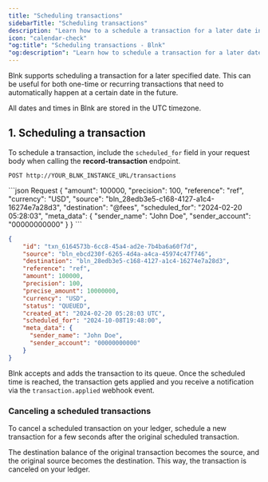 ```yaml
---
title: "Scheduling transactions"
sidebarTitle: "Scheduling transactions"
description: "Learn how to a schedule a transaction for a later date in your Blnk Ledger."
icon: "calendar-check"
"og:title": "Scheduling transactions - Blnk"
"og:description": "Learn how to schedule a transaction for a later date in your Blnk Ledger."
---
```



Blnk supports scheduling a transaction for a later specified date. This can be useful for both one-time or recurring transactions that need to automatically happen at a certain date in the future.

<Note>
    All dates and times in Blnk are stored in the UTC timezone.
</Note>

## 1. Scheduling a transaction

To schedule a transaction, include the `scheduled_for` field in your request body when calling the **record-transaction** endpoint.

```
POST http://YOUR_BLNK_INSTANCE_URL/transactions
```

<CodeGroup>
```json Request
{
    "amount": 100000,
    "precision": 100,
    "reference": "ref",
    "currency": "USD",
    "source": "bln_28edb3e5-c168-4127-a1c4-16274e7a28d3",
    "destination": "@fees",
    "scheduled_for": "2024-02-20 05:28:03",
    "meta_data": {
      "sender_name": "John Doe",
      "sender_account": "00000000000"
    }
}
```

```json Response
{
    "id": "txn_6164573b-6cc8-45a4-ad2e-7b4ba6a60f7d",
    "source": "bln_ebcd230f-6265-4d4a-a4ca-45974c47f746",
    "destination": "bln_28edb3e5-c168-4127-a1c4-16274e7a28d3",
    "reference": "ref",
    "amount": 100000,
    "precision": 100,
    "precise_amount": 10000000,
    "currency": "USD",
    "status": "QUEUED",
    "created_at": "2024-02-20 05:28:03 UTC",
    "scheduled_for": "2024-10-08T19:48:00",
    "meta_data": {
      "sender_name": "John Doe",
      "sender_account": "00000000000"
    }
}
```
</CodeGroup>

Blnk accepts and adds the transaction to its queue. Once the scheduled time is reached, the transaction gets applied and you receive a notification via the `transaction.applied` webhook event.

### Canceling a scheduled transactions
  
To cancel a scheduled transaction on your ledger, schedule a new transaction for a few seconds after the original scheduled transaction. 

The destination balance of the original transaction becomes the source, and the original source becomes the destination. This way, the transaction is canceled on your ledger.

<NeedHelp />